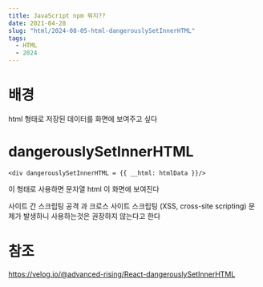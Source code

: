 ```yaml
---
title: JavaScript npm 뭐지??
date: 2021-04-28
slug: "html/2024-08-05-html-dangerouslySetInnerHTML"
tags:
  - HTML
  - 2024
---
```


# 배경
html 형태로 저장된 데이터를 화면에 보여주고 싶다


# dangerouslySetInnerHTML
```
<div dangerouslySetInnerHTML = {{ __html: htmlData }}/>
```
이 형태로 사용하면 문자열 html 이 화면에 보여진다

사이트 간 스크립팅 공격 과 크로스 사이트 스크립팅 (XSS, cross-site scripting)
문제가 발생하니 사용하는것은 권장하지 않는다고 한다


# 참조
https://velog.io/@advanced-rising/React-dangerouslySetInnerHTML